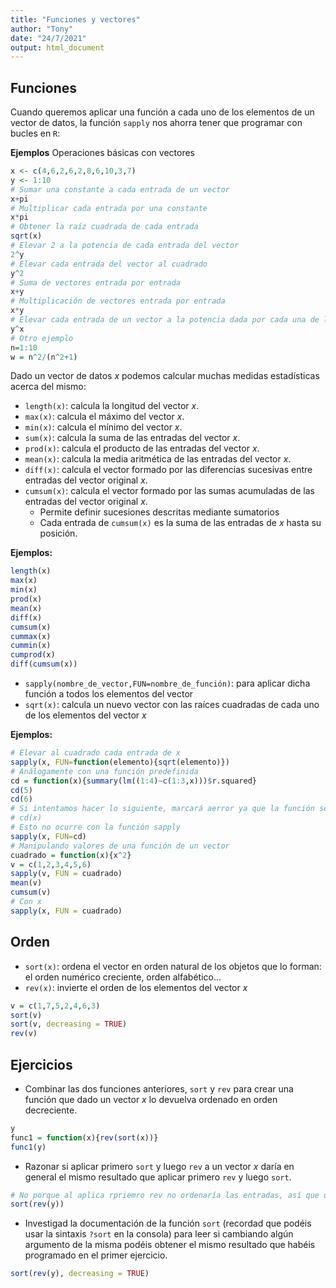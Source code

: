 ```yaml
---
title: "Funciones y vectores"
author: "Tony"
date: "24/7/2021"
output: html_document
---
```


## Funciones

Cuando queremos aplicar una función a cada uno de los elementos de un vector de datos, la función `sapply` nos ahorra tener que programar con bucles en `R`:

**Ejemplos**
Operaciones básicas con vectores
```r
x <- c(4,6,2,6,2,8,6,10,3,7)
y <- 1:10
# Sumar una constante a cada entrada de un vector
x+pi
# Multiplicar cada entrada por una constante
x*pi
# Obtener la raíz cuadrada de cada entrada
sqrt(x)
# Elevar 2 a la potencia de cada entrada del vector
2^y
# Elevar cada entrada del vector al cuadrado
y^2
# Suma de vectores entrada por entrada
x+y
# Multiplicación de vectores entrada por entrada
x*y
# Elevar cada entrada de un vector a la potencia dada por cada una de las entradas de otro vector, haciendolo entrada por entrada
y^x
# Otro ejemplo
n=1:10
w = n^2/(n^2+1)
```

Dado un vector de datos $x$ podemos calcular muchas medidas estadísticas acerca del mismo: 

- ```length(x)```: calcula la longitud del vector $x$.
- ```max(x)```: calcula el máximo del vector $x$.
- ```min(x)```: calcula el mínimo del vector $x$.
- ```sum(x)```: calcula la suma de las entradas del vector $x$.
- ```prod(x)```: calcula el producto de las entradas del vector $x$.
- ```mean(x)```: calcula la media aritmética de las entradas del vector $x$.
- ```diff(x)```: calcula el vector formado por las diferencias sucesivas entre entradas del vector original $x$.
- ```cumsum(x)```: calcula el vector formado por las sumas acumuladas de las entradas del vector original $x$.
	- Permite definir sucesiones descritas mediante sumatorios
	- Cada entrada de ``cumsum(x)`` es la suma de las entradas de $x$ hasta su posición.

**Ejemplos:**
```r
length(x)
max(x)
min(x)
prod(x)
mean(x)
diff(x)
cumsum(x)
cummax(x)
cummin(x)
cumprod(x)
diff(cumsum(x))
```

- ```sapply(nombre_de_vector,FUN=nombre_de_función)```: para aplicar dicha función a todos los elementos del vector
- ```sqrt(x)```: calcula un nuevo vector con las raíces cuadradas de cada uno de los elementos del vector $x$

**Ejemplos:**
```r
# Elevar al cuadrado cada entrada de x
sapply(x, FUN=function(elemento){sqrt(elemento)})
# Análogamente con una función predefinida
cd = function(x){summary(lm((1:4)~c(1:3,x)))$r.squared}
cd(5)
cd(6)
# Si intentamos hacer lo siguiente, marcará aerror ya que la función solo se puede aplicar a escalares
# cd(x)
# Esto no ocurre con la función sapply
sapply(x, FUN=cd)
# Manipulando valores de una función de un vector
cuadrado = function(x){x^2}
v = c(1,2,3,4,5,6)
sapply(v, FUN = cuadrado)
mean(v)
cumsum(v)
# Con x
sapply(x, FUN = cuadrado)
```


## Orden

- ```sort(x)```: ordena el vector en orden natural de los objetos que lo forman: el orden numérico creciente, orden alfabético...
- ```rev(x)```: invierte el orden de los elementos del vector $x$

```r
v = c(1,7,5,2,4,6,3)
sort(v)
sort(v, decreasing = TRUE)
rev(v)
```

## Ejercicios

- Combinar las dos funciones anteriores, `sort` y `rev` para crear una función que dado un vector $x$ lo devuelva ordenado en orden decreciente.
```r
y
func1 = function(x){rev(sort(x))}
func1(y)
```

- Razonar si aplicar primero `sort` y luego `rev` a un vector $x$ daría en general el mismo resultado que aplicar primero `rev` y luego `sort`.
```r
# No porque al aplica rpriemro rev no ordenaría las entradas, así que quedarán en orden creciente al aplicar la función sort al último
sort(rev(y))
```

- Investigad la documentación de la función `sort` (recordad que podéis usar la sintaxis `?sort` en la consola) para leer si cambiando algún argumento de la misma podéis obtener el mismo resultado que habéis programado en el primer ejercicio.
```r
sort(rev(y), decreasing = TRUE)
```